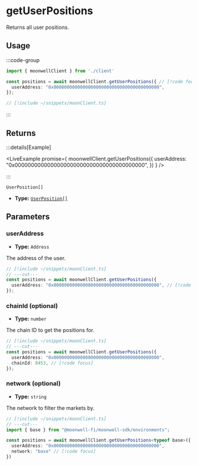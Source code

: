 
# getUserPositions

Returns all user positions.

## Usage

:::code-group

```ts twoslash [example.ts]
import { moonwellClient } from './client'

const positions = await moonwellClient.getUserPositions({ // [!code focus:3]
  userAddress: "0x0000000000000000000000000000000000000000",
});
```

```ts twoslash [client.ts] filename="client.ts"
// [!include ~/snippets/moonClient.ts]
```

:::

## Returns

:::details[Example]

<LiveExample promise={
  moonwellClient.getUserPositions({
    userAddress: "0x0000000000000000000000000000000000000000",
  })
} />

:::

```
UserPosition[]
```

- **Type:** [`UserPosition[]`](/docs/glossary/types#userposition)

## Parameters

### userAddress

- **Type:** `Address`

The address of the user.

```ts twoslash
// [!include ~/snippets/moonClient.ts]
// ---cut---
const positions = await moonwellClient.getUserPositions({
  userAddress: "0x0000000000000000000000000000000000000000", // [!code focus]
});
```

### chainId (optional)

- **Type:** `number`

The chain ID to get the positions for.

```ts twoslash
// [!include ~/snippets/moonClient.ts]
// ---cut---
const positions = await moonwellClient.getUserPositions({
  userAddress: "0x0000000000000000000000000000000000000000",
  chainId: 8453, // [!code focus]
});
```

<OptionalNetworkParameterInfo />

### network (optional)

- **Type:** `string`

The network to filter the markets by.

```ts twoslash
// [!include ~/snippets/moonClient.ts]
// ---cut---
import { base } from "@moonwell-fi/moonwell-sdk/environments";

const positions = await moonwellClient.getUserPositions<typeof base>({
  userAddress: "0x0000000000000000000000000000000000000000",
  network: "base" // [!code focus]
})
```
